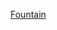 {{US county navigation box
| template_name = 方廷縣 (印地安納州)
| collapse_state = 
| listclass = hlist
| county = 方廷縣
| state = 印地安納州

| map_image = Map of Indiana highlighting Fountain County.svg
| map_caption = 
| map_size = 100x100

| seat = 卡溫頓

| title1 = [[都市]]
| body1 = 
*[[阿蒂卡 (印地安納州)|阿蒂卡]] 
* [[卡溫頓 (印地安納州)|卡溫頓]]

| title2 = [[鎮|市鎮]]
| body2  = 
*[[希爾斯伯勒 (印地安納州)|希爾斯伯勒]] 
*[[金曼 (印地安納州)|金曼]] 
*[[梅洛特 (印地安納州)|梅洛特]] 
*[[紐敦 (印地安納州)|紐敦]] 
*[[維德斯堡 (印地安納州)|維德斯堡]] 
*[[華萊士 (印地安納州)|華萊士]]

| title3 = [[行政鎮區]]
| body3  =
*[[凱恩鎮區 (印地安納州方廷縣)|凱恩]] 
*[[戴維斯鎮區 (印地安納州方廷縣)|戴維斯]] 
*[[富爾頓鎮區 (印地安納州方廷縣)|富爾頓]] 
*[[傑克遜鎮區 (印地安納州方廷縣)|傑克遜]] 
*[[洛根鎮區 (印地安納州方廷縣)|洛根]] 
*[[米爾克里克鎮區 (印地安納州方廷縣)|米爾克里克]] 
*[[里奇蘭鎮區 (印地安納州方廷縣)|里奇蘭]] 
*[[肖尼鎮區 (印地安納州方廷縣)|肖尼]] 
*[[特洛伊鎮區 (印地安納州方廷縣)|特洛伊]] 
*[[范布倫鎮區 (印地安納州方廷縣)|范布倫]] 
*[[沃巴什鎮區 (印地安納州方廷縣)|沃巴什]]

| title4 = [[非建制地區]]
| body4 = 
*[[艾爾斯沃思 (印地安納州)|艾爾斯沃思]] 
*[[凱茨 (印地安納州)|凱茨]] 
*[[森特尼爾 (印地安納州)|森特尼爾]] 
*[[科爾克里克 (印地安納州)|科爾克里克]] 
*[[方廷 (印地安納州)|方廷]] 
*[[格雷厄姆 (印地安納州方廷縣)|格雷厄姆]] 
*[[哈維斯堡 (印地安納州)|哈維斯堡]] 
*[[萊頓 (印地安納州)|萊頓]] 
*[[里弗賽德 (印地安納州方廷縣)|里弗賽德]] 
*[[羅布羅伊 (印地安納州)|羅布羅伊]] 
*[[羅伯茨 (印地安納州)|羅伯茨]] 
*[[錫爾弗伍德 (印地安納州)|錫爾弗伍德]] 
*[[斯廷科納 (印地安納州)|斯廷科納]] 
*[[斯通布拉夫 (印地安納州)|斯通布拉夫]] 
*[[懷恩 (印地安納州)|懷恩]] 
*[[耶多 (印地安納州)|耶多]]

}}<noinclude>
[[Category:印第安納州縣份導航模板|Fountain]]
</noinclude>